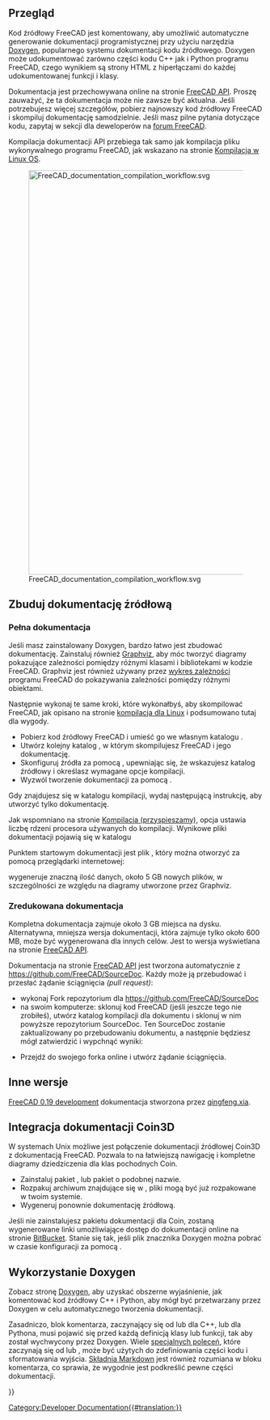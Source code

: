 <languages/>

{{Docnav/pl
|[[Extra_python_modules/pl|Dodatkowe moduły Python]]
|[[Contributors/pl|Współtwórcy]]
}}

{{TOCright}}

<span id="Overview"></span>
==Przegląd==

Kod źródłowy FreeCAD jest komentowany, aby umożliwić automatyczne generowanie dokumentacji programistycznej przy użyciu narzędzia [[Doxygen/pl|Doxygen]], popularnego systemu dokumentacji kodu źródłowego. Doxygen może udokumentować zarówno części kodu C++ jak i Python programu FreeCAD, czego wynikiem są strony HTML z hiperłączami do każdej udokumentowanej funkcji i klasy.

Dokumentacja jest przechowywana online na stronie [https://freecad.github.io/SourceDoc/ FreeCAD API]. Proszę zauważyć, że ta dokumentacja może nie zawsze być aktualna. Jeśli potrzebujesz więcej szczegółów, pobierz najnowszy kod źródłowy FreeCAD i skompiluj dokumentację samodzielnie. Jeśli masz pilne pytania dotyczące kodu, zapytaj w sekcji dla deweloperów na [https://forum.freecad.org/index.php forum FreeCAD].

Kompilacja dokumentacji API przebiega tak samo jak kompilacja pliku wykonywalnego programu FreeCAD, jak wskazano na stronie [[Compile_on_Linux/pl|Kompilacja w Linux OS]].

[[File:FreeCAD_documentation_compilation_workflow.svg|800px]]

{{Caption|Ogólny przepływ pracy w celu skompilowania dokumentacji programistycznej programu FreeCAD. W systemie muszą znajdować się pakiety Doxygen i Graphviz, a także sam kod źródłowy FreeCAD. CMake konfiguruje system tak, aby za pomocą jednej instrukcji make dokumentacja całego projektu została skompilowana do wielu plików HTML z diagramami.}}

<span id="Build_source_documentation"></span>
==Zbuduj dokumentację źródłową==

<span id="Complete_documentation"></span>
===Pełna dokumentacja===

Jeśli masz zainstalowany Doxygen, bardzo łatwo jest zbudować dokumentację. Zainstaluj również [https://www.graphviz.org/ Graphviz], aby móc tworzyć diagramy pokazujące zależności pomiędzy różnymi klasami i bibliotekami w kodzie FreeCAD. Graphviz jest również używany przez [[Std_DependencyGraph/pl|wykres zależności]] programu FreeCAD do pokazywania zależności pomiędzy różnymi obiektami.

{{Code|code=
sudo apt install doxygen graphviz
}}

Następnie wykonaj te same kroki, które wykonałbyś, aby skompilować FreeCAD, jak opisano na stronie [[Compile_on_Linux/pl|kompilacja dla Linux]] i podsumowano tutaj dla wygody.
* Pobierz kod źródłowy FreeCAD i umieść go we własnym katalogu {{incode|freecad-source}}.
* Utwórz kolejny katalog {{incode|freecad-build}}, w którym skompilujesz FreeCAD i jego dokumentację.
* Skonfiguruj źródła za pomocą {{incode|cmake}}, upewniając się, że wskazujesz katalog źródłowy i określasz wymagane opcje kompilacji.
* Wyzwól tworzenie dokumentacji za pomocą {{incode|make}}.

{{Code|code=
git clone https://github.com/FreeCAD/FreeCAD.git freecad-source
mkdir freecad-build
cd freecad-build
cmake -DBUILD_QT5=ON -DPYTHON_EXECUTABLE=/usr/bin/python3 ../freecad-source
}}

Gdy znajdujesz się w katalogu kompilacji, wydaj następującą instrukcję, aby utworzyć tylko dokumentację.

{{Code|code=
make -j$(nproc --ignore=2) DevDoc
}}

Jak wspomniano na stronie [[Compiling_(Speeding_up)/pl|Kompilacja (przyspieszamy)]], opcja {{incode|-j}} ustawia liczbę rdzeni procesora używanych do kompilacji. Wynikowe pliki dokumentacji pojawią się w katalogu

{{Code|code=
freecad-build/doc/SourceDocu/html/
}}

Punktem startowym dokumentacji jest plik {{incode|index.html}}, który można otworzyć za pomocą przeglądarki internetowej:

{{Code|code=
xdg-open freecad-build/doc/SourceDocu/html/index.html
}}

{{incode|DevDoc}} wygeneruje znaczną ilość danych, około 5 GB nowych plików, w szczególności ze względu na diagramy utworzone przez Graphviz.

<span id="Reduced_documentation"></span>
===Zredukowana dokumentacja===

Kompletna dokumentacja zajmuje około 3 GB miejsca na dysku. Alternatywna, mniejsza wersja dokumentacji, która zajmuje tylko około 600 MB, może być wygenerowana dla innych celów. Jest to wersja wyświetlana na stronie [https://freecad.github.io/SourceDoc/ FreeCAD API].

{{Code|code=
make -j$(nproc --ignore=2) WebDoc
}}

Dokumentacja na stronie [https://freecad.github.io/SourceDoc/ FreeCAD API] jest tworzona automatycznie z https://github.com/FreeCAD/SourceDoc. Każdy może ją przebudować i przesłać żądanie ściągnięcia ''(pull request)'':

* wykonaj Fork repozytorium dla https://github.com/FreeCAD/SourceDoc
* na swoim komputerze: sklonuj kod FreeCAD (jeśli jeszcze tego nie zrobiłeś), utwórz katalog kompilacji dla dokumentu i sklonuj w nim powyższe repozytorium SourceDoc. Ten SourceDoc zostanie zaktualizowany po przebudowaniu dokumentu, a następnie będziesz mógł zatwierdzić i wypchnąć wyniki:

{{Code|code=
git clone https://github.com/FreeCAD/FreeCAD
cd FreeCAD
mkdir build
cd build
mkdir -p doc/SourceDocu/html
cd doc/SourceDocu/html
git clone your-fork-url
cd ../../..
cmake -DBUILD_QT5=ON -DPYTHON_EXECUTABLE=/usr/bin/python3 ..
make WebDoc
cd doc/SourceDocu/html
git commit
git push
}}

* Przejdź do swojego forka online i utwórz żądanie ściągnięcia.

<span id="Other_versions"></span>
==Inne wersje==

[https://iesensor.com/FreeCADDoc/0.19/ FreeCAD 0.19 development] dokumentacja stworzona przez [http://forum.freecadweb.org/viewtopic.php?t=12613 qingfeng.xia].

<span id="Integrate_Coin3D_documentation"></span>
==Integracja dokumentacji Coin3D==

W systemach Unix możliwe jest połączenie dokumentacji źródłowej Coin3D z dokumentacją FreeCAD. Pozwala to na łatwiejszą nawigację i kompletne diagramy dziedziczenia dla klas pochodnych Coin.

*Zainstaluj pakiet {{incode|libcoin-doc}}, {{incode|libcoin80-doc}} lub pakiet o podobnej nazwie.
*Rozpakuj archiwum {{incode|coin.tar.gz}} znajdujące się w {{incode|/usr/share/doc/libcoin-doc/html}}, pliki mogą być już rozpakowane w twoim systemie.
*Wygeneruj ponownie dokumentację źródłową.

Jeśli nie zainstalujesz pakietu dokumentacji dla Coin, zostaną wygenerowane linki umożliwiające dostęp do dokumentacji online na stronie [https://coin3d.bitbucket.io/Coin/ BitBucket]. Stanie się tak, jeśli plik znacznika Doxygen można pobrać w czasie konfiguracji za pomocą {{incode|wget}}.

<span id="Using_Doxygen"></span>
==Wykorzystanie Doxygen==

Zobacz stronę [[Doxygen/pl|Doxygen]], aby uzyskać obszerne wyjaśnienie, jak komentować kod źródłowy C++ i Python, aby mógł być przetwarzany przez Doxygen w celu automatycznego tworzenia dokumentacji.

Zasadniczo, blok komentarza, zaczynający się od {{incode|/**}} lub {{incode|///}} dla C++, lub {{incode|##}} dla Pythona, musi pojawić się przed każdą definicją klasy lub funkcji, tak aby został wychwycony przez Doxygen. Wiele [[Doxygen/pl#Znaczniki_Doxygen|specjalnych poleceń]], które zaczynają się od {{incode|\}} lub {{incode|@}}, może być użytych do zdefiniowania części kodu i sformatowania wyjścia. [[Doxygen/pl#Obsługa_znaczników_Markdown|Składnia Markdown]] jest również rozumiana w bloku komentarza, co sprawia, że wygodnie jest podkreślić pewne części dokumentacji.

{{Code|code=
/**
 * Returns the name of the workbench object.
 */
std::string name() const;

/**
 * Set the name to the workbench object.
 */
void setName(const std::string&);

/// remove the added TaskWatcher
void removeTaskWatcher(void);
}}


{{Docnav/pl
|[[Extra_python_modules/pl|Dodatkowe moduły Python]]
|[[Contributors/pl|Współtwórcy]]
}}

{{Userdocnavi{{#translation:}}}}
[[Category:Developer Documentation{{#translation:}}]]
{{clear}}